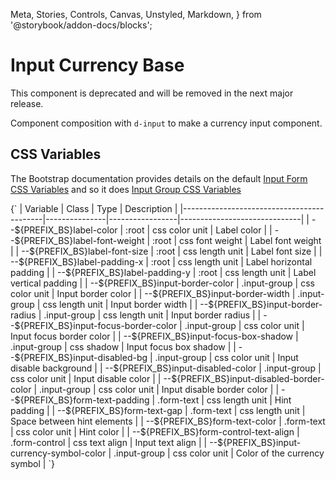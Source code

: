   Meta,
  Stories,
  Controls,
  Canvas,
  Unstyled,
  Markdown,
} from '@storybook/addon-docs/blocks';


<Meta of={DInputCurrencyBaseStories} />

# Input Currency Base

<Unstyled>
  <DAlert theme="danger">
    <span>This component is deprecated and will be removed in the next major release.</span>
  </DAlert>
</Unstyled>

Component composition with `d-input` to make a currency input component.

## CSS Variables

The Bootstrap documentation provides details on the default [Input Form CSS Variables](https://getbootstrap.com/docs/5.3/forms/form-control/#css)
and so it does [Input Group CSS Variables](https://getbootstrap.com/docs/5.3/forms/input-group/#css)

<Markdown>
  {`
| Variable                                  | Class         | Type            | Description                  |
|-------------------------------------------|---------------|-----------------|------------------------------|
| --${PREFIX_BS}label-color                 | :root         | css color unit  | Label color                  |
| --${PREFIX_BS}label-font-weight           | :root         | css font weight | Label font weight            |
| --${PREFIX_BS}label-font-size             | :root         | css length unit | Label font size              |
| --${PREFIX_BS}label-padding-x             | :root         | css length unit | Label horizontal padding     |
| --${PREFIX_BS}label-padding-y             | :root         | css length unit | Label vertical padding       |
| --${PREFIX_BS}input-border-color          | .input-group  | css color unit  | Input border color           |
| --${PREFIX_BS}input-border-width          | .input-group  | css length unit | Input border width           |
| --${PREFIX_BS}input-border-radius         | .input-group  | css length unit | Input border radius          |
| --${PREFIX_BS}input-focus-border-color    | .input-group  | css color unit  | Input focus border color     |
| --${PREFIX_BS}input-focus-box-shadow      | .input-group  | css shadow      | Input focus box shadow       |
| --${PREFIX_BS}input-disabled-bg           | .input-group  | css color unit  | Input disable background     |
| --${PREFIX_BS}input-disabled-color        | .input-group  | css color unit  | Input disable color          |
| --${PREFIX_BS}input-disabled-border-color | .input-group  | css color unit  | Input disable border color   |
| --${PREFIX_BS}form-text-padding           | .form-text    | css length unit | Hint padding                 |
| --${PREFIX_BS}form-text-gap               | .form-text    | css length unit | Space between hint elements  |
| --${PREFIX_BS}form-text-color             | .form-text    | css color unit  | Hint color                   |
| --${PREFIX_BS}form-control-text-align     | .form-control | css text align  | Input text align             |
| --${PREFIX_BS}input-currency-symbol-color | .input-group  | css color unit  | Color of the currency symbol |
  `}
</Markdown>

<Canvas of={DInputCurrencyBaseStories.Default} />
<Controls of={DInputCurrencyBaseStories.Default} />
<Stories />
